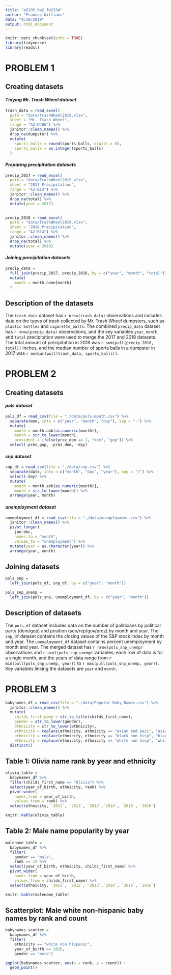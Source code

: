 ```yaml
---
title: "p8105_hw2_fw2334"
author: "Frances Williams"
date: "9/30/2019"
output: html_document
---
```


```r
knitr::opts_chunk$set(echo = TRUE)
library(tidyverse)
library(readxl)
```

# **PROBLEM 1**

## Creating datasets
#### *Tidying Mr. Trash Wheel dataset*
```r
trash_data = read_excel(
  path = "data/TrashWheel2019.xlsx",
  sheet = "Mr. Trash Wheel",
  range = "A2:N406") %>% 
  janitor::clean_names() %>% 
  drop_na(dumpster) %>% 
  mutate(
    sports_balls = round(sports_balls, digits = 0),
    sports_balls = as.integer(sports_balls)
  )
```


#### *Preparing precipitation datasets*
```r
precip_2017 = read_excel(
  path = "data/TrashWheel2019.xlsx",
  sheet = "2017 Precipitation",
  range = "A2:B14") %>%
  janitor::clean_names() %>% 
  drop_na(total) %>% 
  mutate(year = 2017)

    
precip_2018 = read_excel(
  path = "data/TrashWheel2019.xlsx",
  sheet = "2018 Precipitation",
  range = "A2:B14") %>%
  janitor::clean_names() %>% 
  drop_na(total) %>% 
  mutate(year = 2018)
```


#### *Joining precipitation datasets*
```r
precip_data = 
  full_join(precip_2017, precip_2018, by = c("year", "month", "total")) %>% 
  mutate(
    month = month.name[month]
  )
```

## Description of the datasets
The `trash_data` dataset has `r nrow(trash_data)` observations and includes data on the types of trash collected by Mr. Trash Wheel dumpsters, such as `plastic bottles` and `cigarette_butts`. The combined `precip_data` dataset has `r nrow(precip_data)` observations, and the key variables `year`, `month`, and `total` precipitation were used to merge the 2017 and 2018 datasets. The total amount of precipitation in 2018 was `r sum(pull(precip_2018, total))` inches, and the median number of sports balls in a dumpster in 2017 was `r median(pull(trash_data, sports_balls))`. 



# **PROBLEM 2**

## Creating datasets

#### *pols dataset*
```r
pols_df = read_csv(file = "./data/pols-month.csv") %>%
  separate(mon, into = c("year", "month", "day"), sep = "-") %>% 
  mutate(
    month = month.abb[as.numeric(month)],
    month = str_to_lower(month),
    president = ifelse(prez_dem == 1, "dem", "gop")) %>% 
  select(-prez_gop, -prez_dem, -day)
```

#### *snp dataset*
```r
snp_df = read_csv(file = "./data/snp.csv") %>% 
  separate(date, into = c("month", "day", "year"), sep = "/") %>% 
  select(-day) %>% 
  mutate(
    month = month.abb[as.numeric(month)],
    month = str_to_lower(month)) %>% 
  arrange(year, month)
```

#### *unemployment dataset*
```r
unemployment_df = read_csv(file = "./data/unemployment.csv") %>% 
  janitor::clean_names() %>% 
  pivot_longer(
    jan:dec,
    names_to = "month",
    values_to = "unemployment") %>% 
  mutate(year = as.character(year)) %>% 
  arrange(year, month)
```

## Joining datasets
```r
pols_snp = 
  left_join(pols_df, snp_df, by = c("year", "month"))

pols_snp_unemp = 
  left_join(pols_snp, unemployment_df, by = c("year", "month"))
```

## Description of datasets

The `pols_df` dataset includes data on the number of politicians by political party (dem/gop) and position (sen/rep/gov/prez) by month and year. The `snp_df` dataset contains the closing values of the S&P stock index by month and year. The `unemployment_df` dataset contains percent unemployment by month and year. The merged dataset has `r nrow(pols_snp_unemp)` observations and `r ncol(pols_snp_unemp)` variables; each row of data is for a single month, and the years of data range from `r min(pull(pols_snp_unemp, year))` to `r max(pull(pols_snp_unemp, year))`. Key variables linking the datasets are `year` and `month`.


# **PROBLEM 3**

```r
babynames_df = read_csv(file = "./data/Popular_Baby_Names.csv") %>% 
  janitor::clean_names() %>% 
  mutate(
    childs_first_name = str_to_title(childs_first_name),
    gender = str_to_lower(gender),
    ethnicity = str_to_lower(ethnicity),
    ethnicity = replace(ethnicity, ethnicity == "asian and paci", "asian and pacific islander"),
    ethnicity = replace(ethnicity, ethnicity == "black non hisp", "black non hispanic"),
    ethnicity = replace(ethnicity, ethnicity == "white non hisp", "white non hispanic")) %>% 
  distinct()
```


## Table 1: Olivia name rank by year and ethnicity
```r
olivia_table = 
  babynames_df %>% 
  filter(childs_first_name == "Olivia") %>% 
  select(year_of_birth, ethnicity, rank) %>%
  pivot_wider(
    names_from = year_of_birth,
    values_from = rank) %>% 
  select(ethnicity, `2011`, `2012`, `2013`,`2014`, `2015`, `2016`)

knitr::kable(olivia_table)

```

## Table 2: Male name popularity by year
```r
malename_table = 
  babynames_df %>% 
  filter(
    gender == "male",
    rank == 1) %>% 
  select(year_of_birth, ethnicity, childs_first_name) %>% 
  pivot_wider(
    names_from = year_of_birth,
    values_from = childs_first_name) %>% 
  select(ethnicity, `2011`, `2012`, `2013`,`2014`, `2015`, `2016`)

knitr::kable(malename_table)
```


## Scatterplot: Male white non-hispanic baby names by rank and count
```r
babynames_scatter =
  babynames_df %>%
  filter(
    ethnicity == "white non hispanic", 
    year_of_birth == 2016,
    gender == "male")

ggplot(babynames_scatter, aes(x = rank, y = count)) +
  geom_point()
  
```

